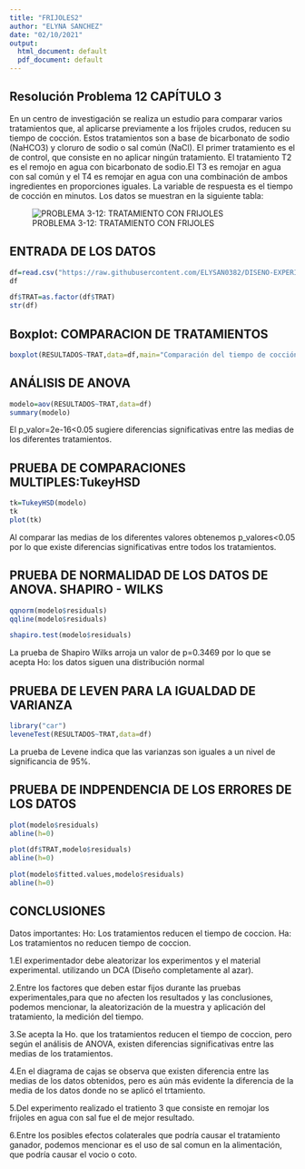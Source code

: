 ---
title: "FRIJOLES2"
author: "ELYNA SANCHEZ"
date: "02/10/2021"
output:
  html_document: default
  pdf_document: default
---





## Resolución Problema 12 CAPÍTULO 3

En un centro de investigación se realiza un estudio para comparar varios tratamientos que, al aplicarse previamente a los frijoles crudos, reducen su tiempo de cocción. Estos tratamientos son a base de bicarbonato de sodio (NaHCO3) y cloruro de sodio o sal común (NaCl). El primer tratamiento es el de control, que consiste en no aplicar ningún tratamiento. El tratamiento T2 es el remojo en agua con bicarbonato de sodio.El T3 es remojar en agua con sal común y el T4 es remojar en agua con una combinación de ambos ingredientes en proporciones iguales. La variable de respuesta es el tiempo de cocción en minutos. Los datos se muestran en la siguiente tabla: 

![PROBLEMA 3-12: TRATAMIENTO CON FRIJOLES](https://encrypted-tbn0.gstatic.com/images?q=tbn:ANd9GcRLDNWB3071U_OrUSYKxbZ1uiHMA3T8veokSw&usqp=CAU)

## ENTRADA DE LOS DATOS
```{r}
df=read.csv("https://raw.githubusercontent.com/ELYSAN0382/DISENO-EXPERIMENTAL/main/FRIJOL.csv",sep=";")
df

df$TRAT=as.factor(df$TRAT)
str(df)

```
## Boxplot: COMPARACION DE TRATAMIENTOS
```{r}
boxplot(RESULTADOS~TRAT,data=df,main="Comparación del tiempo de cocción con diferentes tratamientos")
```




## ANÁLISIS DE ANOVA
```{r}
modelo=aov(RESULTADOS~TRAT,data=df)
summary(modelo)
```
El p_valor=2e-16<0.05 sugiere diferencias significativas entre las medias de los diferentes tratamientos.


## PRUEBA DE COMPARACIONES MULTIPLES:TukeyHSD

```{r}
tk=TukeyHSD(modelo)
tk
plot(tk)
```
Al comparar las medias de los diferentes valores obtenemos p_valores<0.05 por lo que existe diferencias significativas entre todos los tratamientos.


## PRUEBA DE NORMALIDAD DE LOS DATOS DE ANOVA. SHAPIRO - WILKS
```{r}
qqnorm(modelo$residuals)
qqline(modelo$residuals)
```


```{r}
shapiro.test(modelo$residuals)
```
La prueba de Shapiro Wilks arroja un valor de p=0.3469 por lo que se acepta Ho: los datos siguen una distribución normal 


## PRUEBA DE LEVEN PARA LA IGUALDAD DE VARIANZA
```{r}
library("car")
leveneTest(RESULTADOS~TRAT,data=df)
```

La prueba de Levene indica que las varianzas son iguales a un nivel de significancia de 95%.


## PRUEBA DE INDPENDENCIA DE LOS ERRORES DE LOS DATOS
```{r}
plot(modelo$residuals)
abline(h=0)

plot(df$TRAT,modelo$residuals)
abline(h=0)

plot(modelo$fitted.values,modelo$residuals)
abline(h=0)
```

## CONCLUSIONES

Datos importantes:
Ho: Los tratamientos  reducen el tiempo de coccion.
Ha: Los tratamientos no reducen tiempo de coccion.

1.El experimentador debe aleatorizar los experimentos y el material experimental. utilizando un DCA (Diseño completamente al azar).

2.Entre los factores que deben estar fijos durante las pruebas experimentales,para que no afecten los resultados y las conclusiones, podemos mencionar, la aleatorización de la muestra y aplicación del tratamiento, la medición del tiempo.

3.Se acepta la Ho. que los tratamientos reducen el tiempo de coccion, pero según el análisis de ANOVA, existen diferencias significativas entre las medias de los tratamientos.

4.En el diagrama de cajas se observa que existen diferencia entre las medias de los datos obtenidos, pero es aún más evidente la diferencia de la media de los datos donde no se aplicó el trtamiento.

5.Del experimento realizado el tratiento 3 que consiste en remojar los frijoles en agua con sal  fue el de mejor resultado.

6.Entre los posibles efectos colaterales que podría causar el tratamiento ganador, podemos mencionar es el uso de sal comun en la alimentación, que podría causar el vocio o coto.
